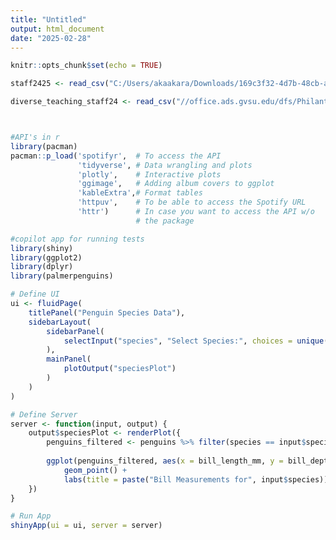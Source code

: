```yaml
---
title: "Untitled"
output: html_document
date: "2025-02-28"
---
```


```r
knitr::opts_chunk$set(echo = TRUE)
```

```r
staff2425 <- read_csv("C:/Users/akaakara/Downloads/169c3f32-4d7b-48cb-a96c-695d7123c16b.csv")

diverse_teaching_staff24 <- read_csv("//office.ads.gvsu.edu/dfs/Philanthropy-Data/PROJECTS/Closed Complete/2024/KConnect - 2023 Dashboard Maintenance/2. Data/Non-Sensitive Data Files/Diverse Teaching Staff/2023-2024/input/diverse_teaching_staff24.csv")




```


```r
#API's in r
library(pacman)
pacman::p_load('spotifyr',  # To access the API
               'tidyverse', # Data wrangling and plots
               'plotly',    # Interactive plots
               'ggimage',   # Adding album covers to ggplot
               'kableExtra',# Format tables
               'httpuv',    # To be able to access the Spotify URL
               'httr')      # In case you want to access the API w/o
                            # the package


```

```r
#copilot app for running tests
library(shiny)
library(ggplot2)
library(dplyr)
library(palmerpenguins)

# Define UI
ui <- fluidPage(
    titlePanel("Penguin Species Data"),
    sidebarLayout(
        sidebarPanel(
            selectInput("species", "Select Species:", choices = unique(penguins$species))
        ),
        mainPanel(
            plotOutput("speciesPlot")
        )
    )
)

# Define Server
server <- function(input, output) {
    output$speciesPlot <- renderPlot({
        penguins_filtered <- penguins %>% filter(species == input$species)
        
        ggplot(penguins_filtered, aes(x = bill_length_mm, y = bill_depth_mm, color = island)) +
            geom_point() +
            labs(title = paste("Bill Measurements for", input$species))
    })
}

# Run App
shinyApp(ui = ui, server = server)

```

